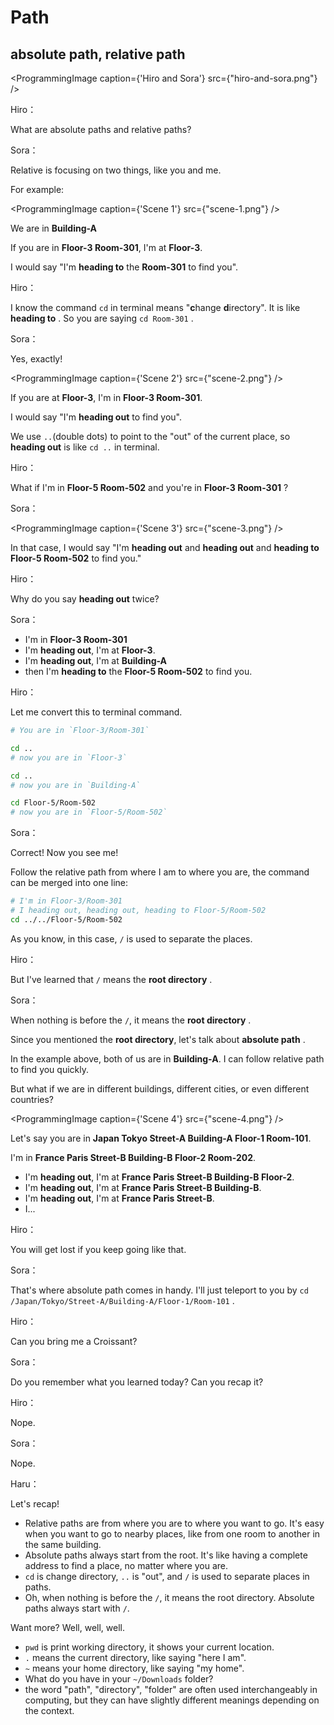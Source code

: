 # Path

## absolute path, relative path

<ProgrammingImage
    caption={'Hiro and Sora'}
    src={"hiro-and-sora.png"}
/>

Hiro：

What are absolute paths and relative paths?


Sora：

Relative is focusing on two things, like you and me.

For example:

<ProgrammingImage
    caption={'Scene 1'}
    src={"scene-1.png"}
/>

We are in **Building-A**

If you are in **Floor-3 Room-301**, I'm at **Floor-3**.

I would say "I'm **heading to** the **Room-301** to find you".


Hiro：

I know the command `cd` in terminal means "**c**hange **d**irectory". It is like **heading to** . So you are saying `cd Room-301` .  


Sora：

Yes, exactly!

<ProgrammingImage
    caption={'Scene 2'}
    src={"scene-2.png"}
/>

If you are at **Floor-3**, I'm in **Floor-3 Room-301**.

I would say "I'm **heading out** to find you".

We use `..`(double dots) to point to the "out" of the current place, so **heading out** is like `cd ..` in terminal.


Hiro：

What if I'm in **Floor-5 Room-502** and you're in **Floor-3 Room-301** ?


Sora：

<ProgrammingImage
    caption={'Scene 3'}
    src={"scene-3.png"}
/>

In that case, I would say "I'm **heading out** and **heading out** and **heading to Floor-5 Room-502** to find you."


Hiro：

Why do you say **heading out** twice?

Sora：

- I'm in **Floor-3 Room-301**
- I'm **heading out**, I'm at **Floor-3**.
- I'm **heading out**, I'm at **Building-A**
- then I'm **heading to** the **Floor-5 Room-502** to find you.


Hiro：

Let me convert this to terminal command.

```bash
# You are in `Floor-3/Room-301`

cd ..
# now you are in `Floor-3`

cd ..
# now you are in `Building-A`

cd Floor-5/Room-502
# now you are in `Floor-5/Room-502`
```


Sora：

Correct! Now you see me!


Follow the relative path from where I am to where you are, the command can be merged into one line:

```bash
# I'm in Floor-3/Room-301
# I heading out, heading out, heading to Floor-5/Room-502
cd ../../Floor-5/Room-502
```

As you know, in this case, `/` is used to separate the places.


Hiro：

But I've learned that `/` means the **root directory** .


Sora：

When nothing is before the `/`, it means the **root directory** .

Since you mentioned the **root directory**, let's talk about **absolute path** .

In the example above, both of us are in **Building-A**. I can follow relative path to find you quickly.

But what if we are in different buildings, different cities, or even different countries?

<ProgrammingImage
    caption={'Scene 4'}
    src={"scene-4.png"}
/>

Let's say you are in **Japan Tokyo Street-A Building-A Floor-1 Room-101**.

I'm in **France Paris Street-B Building-B Floor-2 Room-202**.

- I'm **heading out**, I'm at **France Paris Street-B Building-B Floor-2**.
- I'm **heading out**, I'm at **France Paris Street-B Building-B**.
- I'm **heading out**, I'm at **France Paris Street-B**.
- I...


Hiro：


You will get lost if you keep going like that.


Sora：

That's where absolute path comes in handy. I'll just teleport to you by `cd /Japan/Tokyo/Street-A/Building-A/Floor-1/Room-101` .


Hiro：

Can you bring me a Croissant?


Sora：

Do you remember what you learned today? Can you recap it?


Hiro：

Nope.


Sora：

Nope.


Haru：

Let's recap!

- Relative paths are from where you are to where you want to go. It's easy when you want to go to nearby places, like from one room to another in the same building.
- Absolute paths always start from the root. It's like having a complete address to find a place, no matter where you are.
- `cd` is change directory, `..` is "out", and `/` is used to separate places in paths. 
- Oh, when nothing is before the `/`, it means the root directory. Absolute paths always start with `/`.

Want more? Well, well, well.

- `pwd` is print working directory, it shows your current location.
- `.` means the current directory, like saying "here I am".
- `~` means your home directory, like saying "my home".
- What do you have in your `~/Downloads` folder?
- the word "path", "directory", "folder" are often used interchangeably in computing, but they can have slightly different meanings depending on the context.
